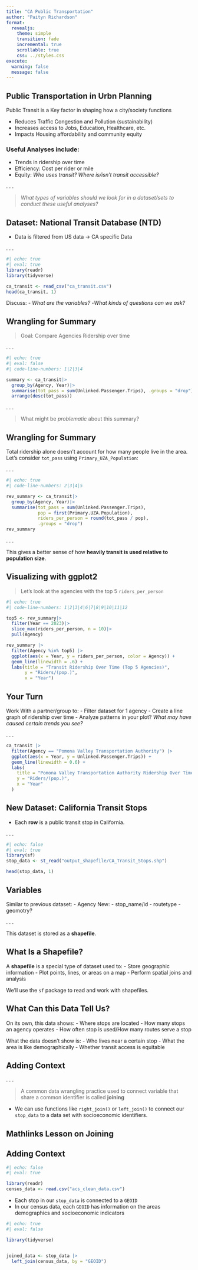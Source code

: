 ```yaml
---
title: "CA Public Transportation"
author: "Paityn Richardson"
format:
  revealjs:
    theme: simple
    transition: fade
    incremental: true
    scrollable: true
    css: ../styles.css
execute:
  warning: false
  message: false
---
```


## Public Transportation in Urbn Planning

Public Transit is a Key factor in shaping how a city/society functions 

  - Reduces Traffic Congestion and Pollution (sustainability)
  - Increases access to Jobs, Education, Healthcare, etc.
  - Impacts Housing affordability and community equity

### Useful Analyses include:

- Trends in ridership over time
- Efficiency: Cost per rider or mile
- Equity: *Who uses transit?* *Where is/isn't transit accessible?*

. . .

> *What types of variables should we look for in a dataset/sets to conduct these useful analyses?*

## Dataset: National Transit Database (NTD)

- Data is filtered from US data -> CA specific Data

. . .

```r
#| echo: true
#| eval: true
library(readr)
library(tidyverse)

ca_transit <- read_csv("ca_transit.csv")
head(ca_transit, 1)
```

Discuss: 
- *What are the variables? *
-*What kinds of questions can we ask?*

## Wrangling for Summary

> Goal: Compare Agencies Ridership over time

. . .

```r
#| echo: true
#| eval: false 
#| code-line-numbers: 1|2|3|4

summary <- ca_transit|>
  group_by(Agency, Year)|>
  summarise(tot_pass = sum(Unlinked.Passenger.Trips), .groups = "drop")|>
  arrange(desc(tot_pass))

```

. . .

> What might be *problematic* about this summary?

## Wrangling for Summary

Total ridership alone doesn’t account for how many people live in the area.
Let’s consider `tot_pass` using `Primary_UZA_Population`:

. . .

```r
#| echo: true
#| code-line-numbers: 2|3|4|5

rev_summary <- ca_transit|>
  group_by(Agency, Year)|>
  summarise(tot_pass = sum(Unlinked.Passenger.Trips),
            pop = first(Primary.UZA.Population),
            riders_per_person = round(tot_pass / pop),
            .groups = "drop")
rev_summary
```

. . .

This gives a better sense of how **heavily transit is used relative to population size**.

## Visualizing with ggplot2

> Let's look at the agencies with the top 5 `riders_per_person`

```r
#| echo: true
#| code-line-numbers: 1|2|3|4|6|7|8|9|10|11|12

top5 <- rev_summary|>
  filter(Year == 2023)|>
  slice_max(riders_per_person, n = 10)|>
  pull(Agency)

rev_summary |>
  filter(Agency %in% top5) |>
  ggplot(aes(x = Year, y = riders_per_person, color = Agency)) +
  geom_line(linewidth = .6) +
  labs(title = "Transit Ridership Over Time (Top 5 Agencies)",
       y = "Riders/(pop.)",
       x = "Year")
```

## Your Turn

Work With a partner/group to:
  - Filter dataset for 1 agency
  - Create a line graph of ridership over time
  - Analyze patterns in your plot? *What may have caused certain trends you see?*
  
. . .

```r
ca_transit |> 
  filter(Agency == "Pomona Valley Transportation Authority") |>
  ggplot(aes(x = Year, y = Unlinked.Passenger.Trips)) +
  geom_line(linewidth = 0.6) +
  labs(
    title = "Pomona Valley Transportation Authority Ridership Over Time",
    y = "Riders/(pop.)",
    x = "Year"
  )
```


## New Dataset: California Transit Stops

- Each **row** is a public transit stop in California.

. . . 

```r
#| echo: false
#| eval: true
library(sf)
stop_data <- st_read("output_shapefile/CA_Transit_Stops.shp")

head(stop_data, 1)
```

## Variables

Similar to previous dataset:
  - Agency
New: 
  - stop_name/id
  - routetype
  - geomotry?
  
. . .

This dataset is stored as a **shapefile**.

## What Is a Shapefile?

A **shapefile** is a special type of dataset used to:
- Store geographic information
- Plot points, lines, or areas on a map
- Perform spatial joins and analysis

We’ll use the `sf` package to read and work with shapefiles.

## What Can this Data Tell Us?

On its own, this data shows: 
  - Where stops are located
  - How many stops an agency operates
  - How often stop is used/How many routes serve a stop

What the data doesn't show is:
  - Who lives near a certain stop
  - What the area is like demographically
  - Whether transit access is equitable
  
## Adding Context

. . . 

> A common data wrangling practice used to connect variable that share a common identifier is called **joining**

- We can use functions like `right_join()` or `left_join()` to connect our `stop_data` to a data set with socioeconomic identifiers. 

## Mathlinks Lesson on Joining


## Adding Context

```r
#| echo: false
#| eval: true

library(readr)
census_data <- read.csv("acs_clean_data.csv")
```

- Each stop in our `stop_data` is connected to a `GEOID`
- In our census data, each `GEOID` has information on the areas demographics and socioeconomic indicators

```r
#| echo: true
#| eval: false

library(tidyverse)


joined_data <- stop_data |>
  left_join(census_data, by = "GEOID")
```


